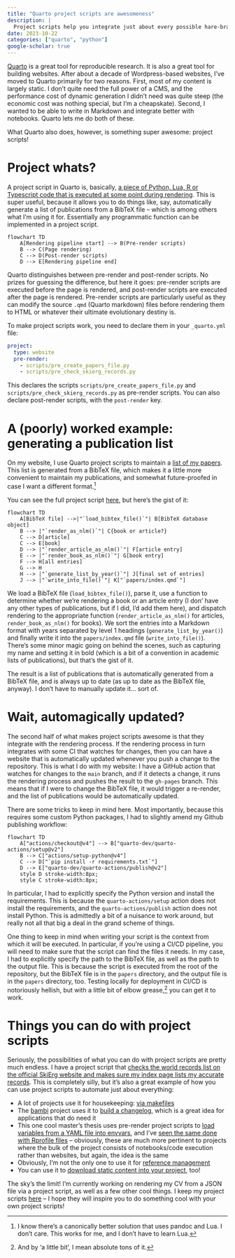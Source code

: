 ```yaml
---
title: "Quarto project scripts are awesomeness"
description: |
  Project scripts help you integrate just about every possible hare-brained scheme into your Quarto rendering pipeline. Go on, build that page from that YAML file. You know you want to.
date: 2023-10-22
categories: ["quarto", "python"]
google-scholar: true
---
```


[Quarto](https://quarto.org) is a great tool for reproducible research. It is also a great tool for building websites. After about a decade of Wordpress-based websites, I've moved to Quarto primarily for two reasons. First, most of my content is largely static. I don't quite need the full power of a CMS, and the performance cost of dynamic generation I didn't need was quite steep (the economic cost was nothing special, but I'm a cheapskate). Second, I wanted to be able to write in Markdown and integrate better with notebooks. Quarto lets me do both of these.

What Quarto also does, however, is something super awesome: project scripts!

# Project whats?

A project script in Quarto is, basically, [a piece of Python, Lua, R or Typescript code that is executed at some point during rendering](https://quarto.org/docs/projects/scripts.html). This is super useful, because it allows you to do things like, say, automatically generate a list of publications from a BibTeX file -- which is among others what I'm using it for. Essentially any programmatic function can be implemented in a project script.

```mermaid
flowchart TD
    A[Rendering pipeline start] --> B(Pre-render scripts)
    B --> C(Page rendering)
    C --> D(Post-render scripts)
    D --> E[Rendering pipeline end]
```

Quarto distinguishes between pre-render and post-render scripts. No prizes for guessing the difference, but here it goes: pre-render scripts are executed before the page is rendered, and post-render scripts are executed after the page is rendered. Pre-render scripts are particularly useful as they can modify the source `.qmd` (Quarto markdown) files before rendering them to HTML or whatever their ultimate evolutionary destiny is.

To make project scripts work, you need to declare them in your `_quarto.yml` file:

```yaml
project:
  type: website
  pre-render:
    - scripts/pre_create_papers_file.py
    - scripts/pre_check_skierg_records.py
```

This declares the scripts `scripts/pre_create_papers_file.py` and `scripts/pre_check_skierg_records.py` as pre-render scripts. You can also declare post-render scripts, with the `post-render` key.

# A (poorly) worked example: generating a publication list

On my website, I use Quarto project scripts to maintain a [list of my papers](papers). This list is generated from a BibTeX file, which makes it a little more convenient to maintain my publications, and somewhat future-proofed in case I want a different format.^[I know there's a canonically better solution that uses pandoc and Lua. I don't care. This works for me, and I don't have to learn Lua.]

You can see the full project script [here](https://github.com/chrisvoncsefalvay/chrisvoncsefalvay.github.io/blob/main/scripts/pre_create_papers_file.py), but here's the gist of it:

```mermaid
flowchart TD
    A[BibTeX file] -->|"`load_bibtex_file()`"| B[BibTeX database object]
    B --> |"`render_as_nlm()`"| C{book or article?}
    C --> D[article]
    C --> E[book]
    D --> |"`render_article_as_nlm()`"| F[article entry]
    E --> |"`render_book_as_nlm()`"| G[book entry]
    F --> H[all entries]
    G --> H
    H --> |"`generate_list_by_year()`"| J[final set of entries]
    J --> |"`write_into_file()`"| K["`papers/index.qmd`"]
```

We load a BibTeX file (`load_bibtex_file()`), parse it, use a function to determine whether we're rendering a book or an article entry (I don' have any other types of publications, but if I did, I'd add them here), and dispatch rendering to the appropriate function (`render_article_as_nlm()` for articles, `render_book_as_nlm()` for books). We sort the entries into a Markdown format with years separated by level 1 headings (`generate_list_by_year()`) and finally write it into the `papers/index.qmd` file (`write_into_file()`). There's some minor magic going on behind the scenes, such as capturing my name and setting it in bold (which is a bit of a convention in academic lists of publications), but that's the gist of it.

The result is a list of publications that is automatically generated from a BibTeX file, and is always up to date (as up to date as the BibTeX file, anyway). I don't have to manually update it... sort of.

# Wait, automagically updated?

The second half of what makes project scripts awesome is that they integrate with the rendering process. If the rendering process in turn integrates with some CI that watches for changes, then you can have a website that is automatically updated whenever you push a change to the repository. This is what I do with my website: I have a GitHub action that watches for changes to the `main` branch, and if it detects a change, it runs the rendering process and pushes the result to the `gh-pages` branch. This means that if I were to change the BibTeX file, it would trigger a re-render, and the list of publications would be automatically updated.

There are some tricks to keep in mind here. Most importantly, because this requires some custom Python packages, I had to slightly amend my Github publishing workflow:

```mermaid
flowchart TD
    A["actions/checkout@v4"] --> B["quarto-dev/quarto-actions/setup@v2"]
    B --> C["actions/setup-python@v4"]
    C --> D["`pip install -r requirements.txt`"]
    D --> E["quarto-dev/quarto-actions/publish@v2"]
    style D stroke-width:8px;
    style C stroke-width:8px;
```

In particular, I had to explicitly specify the Python version and install the requirements. This is because the `quarto-actions/setup` action does not install the requirements, and the `quarto-actions/publish` action does not install Python. This is admittedly a bit of a nuisance to work around, but really not all that big a deal in the grand scheme of things.

One thing to keep in mind when writing your script is the context from which it will be executed. In particular, if you're using a CI/CD pipeline, you will need to make sure that the script can find the files it needs. In my case, I had to explicitly specify the path to the BibTeX file, as well as the path to the output file. This is because the script is executed from the root of the repository, but the BibTeX file is in the `papers` directory, and the output file is in the `papers` directory, too. Testing locally for deployment in CI/CD is notoriously hellish, but with a little bit of elbow grease,^[And by 'a little bit', I mean absolute tons of it.] you can get it to work.


# Things you can do with project scripts

Seriously, the possibilities of what you can do with project scripts are pretty much endless. I have a project script that [checks the world records list on the official SkiErg website and makes sure my index page lists my accurate records](https://github.com/chrisvoncsefalvay/chrisvoncsefalvay.github.io/blob/main/scripts/pre_check_skierg_records.py). This is completely silly, but it's also a great example of how you can use project scripts to automate just about everything:

* A lot of projects use it for housekeeping: [via makefiles](https://github.com/CSCAR/workshop-stata-intro/blob/main/Makefile)
* The [bambi](https://github.com/bambinos/bambi) project uses it to [build a changelog](https://github.com/bambinos/bambi/blob/main/docs/pre_render.py), which is a great idea for applications that do need it
* This one cool master's thesis uses pre-render project scripts to [load variables from a YAML file into envvars](https://github.com/danielvartan/mastersthesis/blob/bebb699af7cab7add37a33768ccd605a60a18ba8/R/quarto-pre-render-html.R#L82), and I've [seen the same done with Rprofile files](https://github.com/computorg/computo-quarto-extension/blob/main/prerender.R) -- obviously, these are much more pertinent to projects where the bulk of the project consists of notebooks/code execution rather than websites, but again, the idea is the same
* Obviously, I'm not the only one to use it for [reference management](https://github.com/nfrerebeau/rarcheo/blob/master/_references.R)
* You can use it to [download static content into your project](https://github.com/lnnrtwttkhn/version-control-book/blob/main/Makefile), too!

The sky's the limit! I'm currently working on rendering my CV from a JSON file via a project script, as well as a few other cool things. I keep my project scripts [here](https://github.com/chrisvoncsefalvay/chrisvoncsefalvay.github.io/tree/main/scripts) – I hope they will inspire you to do something cool with your own project scripts!
